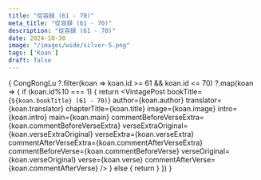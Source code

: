 ```yaml
---
title: "從容録 (61 - 70)"
meta_title: "從容録 (61 - 70)"
description: "從容録 (61 - 70)"
date: 2024-10-30
image: "/images/wide/silver-5.png"
tags: ['Koan']
draft: false
---
```



<div class="container zh-koans">

  {
    CongRongLu
     ?.filter(koan => koan.id >= 61 && koan.id <= 70)
     ?.map(koan => {
        if (koan.id%10 === 1) {
          return <VintagePost
            bookTitle={`${koan.bookTitle} (61 - 70)`}
            author={koan.author}
            translator={koan.translator}
                       chapterTitle={koan.title} image={koan.image}
                       intro={koan.intro} main={koan.main}
                              commentBeforeVerseExtra={koan.commentBeforeVerseExtra}
                              verseExtraOriginal={koan.verseExtraOriginal}
                              verseExtra={koan.verseExtra}
                              commentAfterVerseExtra={koan.commentAfterVerseExtra}
                              commentBeforeVerse={koan.commentBeforeVerse}
                              verseOriginal={koan.verseOriginal}
                              verse={koan.verse}
                              commentAfterVerse={koan.commentAfterVerse}
          />
        } else {
          return <VintagePost chapterTitle={koan.title} image={koan.image}
                              intro={koan.intro} main={koan.main}
                              commentBeforeVerseExtra={koan.commentBeforeVerseExtra}
                              verseExtraOriginal={koan.verseExtraOriginal}
                              verseExtra={koan.verseExtra}
                              commentAfterVerseExtra={koan.commentAfterVerseExtra}
                              commentBeforeVerse={koan.commentBeforeVerse}
                              verseOriginal={koan.verseOriginal}
                              verse={koan.verse}
                              commentAfterVerse={koan.commentAfterVerse}
          />
        }
      })
  }

</div>

